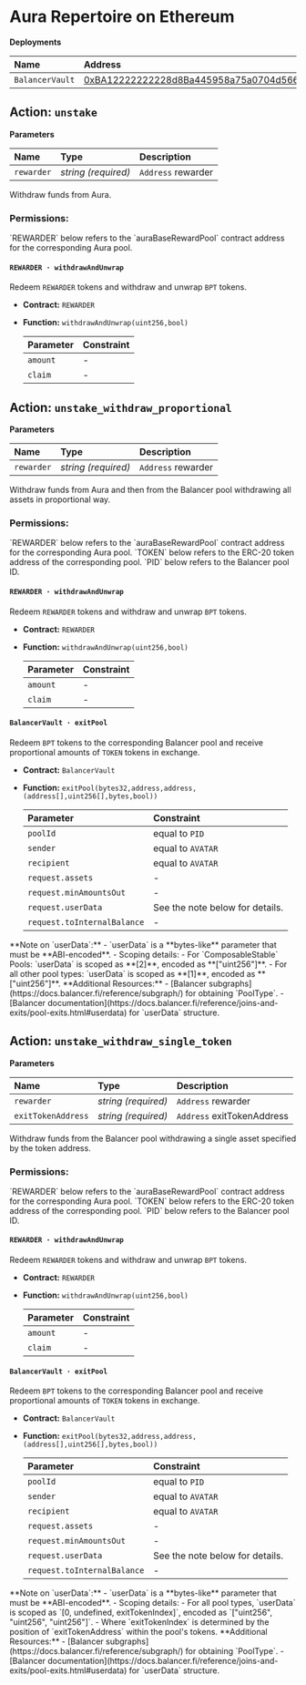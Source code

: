 
# Aura Repertoire on Ethereum

**Deployments**

| Name            | Address                                                                                                               |
| :-------------- | :-------------------------------------------------------------------------------------------------------------------- |
| `BalancerVault` | [0xBA12222222228d8Ba445958a75a0704d566BF2C8](https://etherscan.io/address/0xBA12222222228d8Ba445958a75a0704d566BF2C8) |

## Action: `unstake`

**Parameters**

| Name       | Type                | Description        |
| :--------- | :------------------ | :----------------- |
| `rewarder` | _string (required)_ | `Address` rewarder |

Withdraw funds from Aura.

### Permissions:

<Callout type="info">
  `REWARDER` below refers to the `auraBaseRewardPool` contract address for the
  corresponding Aura pool.
</Callout>

#### `REWARDER · withdrawAndUnwrap`

Redeem `REWARDER` tokens and withdraw and unwrap `BPT` tokens.

- **Contract:** `REWARDER`
- **Function:** `withdrawAndUnwrap(uint256,bool)`

  | Parameter | Constraint |
  | :-------- | :--------- |
  | `amount`  | -          |
  | `claim`   | -          |

## Action: `unstake_withdraw_proportional`

**Parameters**

| Name       | Type                | Description        |
| :--------- | :------------------ | :----------------- |
| `rewarder` | _string (required)_ | `Address` rewarder |

Withdraw funds from Aura and then from the Balancer pool withdrawing all assets in proportional way.

### Permissions:

<Callout type="info">
  `REWARDER` below refers to the `auraBaseRewardPool` contract address for the
  corresponding Aura pool.
</Callout>
<Callout type="info">
  `TOKEN` below refers to the ERC-20 token address of the corresponding pool.
</Callout>
<Callout type="info">`PID` below refers to the Balancer pool ID.</Callout>

#### `REWARDER · withdrawAndUnwrap`

Redeem `REWARDER` tokens and withdraw and unwrap `BPT` tokens.

- **Contract:** `REWARDER`
- **Function:** `withdrawAndUnwrap(uint256,bool)`

  | Parameter | Constraint |
  | :-------- | :--------- |
  | `amount`  | -          |
  | `claim`   | -          |

#### `BalancerVault · exitPool`

Redeem `BPT` tokens to the corresponding Balancer pool and receive proportional amounts of `TOKEN` tokens in exchange.

- **Contract:** `BalancerVault`
- **Function:** `exitPool(bytes32,address,address,(address[],uint256[],bytes,bool))`

  | Parameter                   | Constraint                      |
  | :-------------------------- | :------------------------------ |
  | `poolId`                    | equal to `PID`                  |
  | `sender`                    | equal to `AVATAR`               |
  | `recipient`                 | equal to `AVATAR`               |
  | `request.assets`            | -                               |
  | `request.minAmountsOut`     | -                               |
  | `request.userData`          | See the note below for details. |
  | `request.toInternalBalance` | -                               |

<Callout type="info">
  **Note on `userData`:**  
  - `userData` is a **bytes-like** parameter that must be **ABI-encoded**.  
  - Scoping details:  
    - For `ComposableStable` Pools: `userData` is scoped as **[2]**, encoded as **["uint256"]**.  
    - For all other pool types: `userData` is scoped as **[1]**, encoded as **["uint256"]**.
</Callout>
<Callout type="info">
 **Additional Resources:** 
  - [Balancer subgraphs](https://docs.balancer.fi/reference/subgraph/) for obtaining `PoolType`.  
  - [Balancer documentation](https://docs.balancer.fi/reference/joins-and-exits/pool-exits.html#userdata) for `userData` structure.  
</Callout>

## Action: `unstake_withdraw_single_token`

**Parameters**

| Name               | Type                | Description                |
| :----------------- | :------------------ | :------------------------- |
| `rewarder`         | _string (required)_ | `Address` rewarder         |
| `exitTokenAddress` | _string (required)_ | `Address` exitTokenAddress |

Withdraw funds from the Balancer pool withdrawing a single asset specified by the token address.

### Permissions:

<Callout type="info">
  `REWARDER` below refers to the `auraBaseRewardPool` contract address for the
  corresponding Aura pool.
</Callout>
<Callout type="info">
  `TOKEN` below refers to the ERC-20 token address of the corresponding pool.
</Callout>
<Callout type="info">`PID` below refers to the Balancer pool ID.</Callout>

#### `REWARDER · withdrawAndUnwrap`

Redeem `REWARDER` tokens and withdraw and unwrap `BPT` tokens.

- **Contract:** `REWARDER`
- **Function:** `withdrawAndUnwrap(uint256,bool)`

  | Parameter | Constraint |
  | :-------- | :--------- |
  | `amount`  | -          |
  | `claim`   | -          |

#### `BalancerVault · exitPool`

Redeem `BPT` tokens to the corresponding Balancer pool and receive proportional amounts of `TOKEN` tokens in exchange.

- **Contract:** `BalancerVault`
- **Function:** `exitPool(bytes32,address,address,(address[],uint256[],bytes,bool))`

  | Parameter                   | Constraint                      |
  | :-------------------------- | :------------------------------ |
  | `poolId`                    | equal to `PID`                  |
  | `sender`                    | equal to `AVATAR`               |
  | `recipient`                 | equal to `AVATAR`               |
  | `request.assets`            | -                               |
  | `request.minAmountsOut`     | -                               |
  | `request.userData`          | See the note below for details. |
  | `request.toInternalBalance` | -                               |

<Callout type="info">
  **Note on `userData`:**  
  - `userData` is a **bytes-like** parameter that must be **ABI-encoded**.  
  - Scoping details:  
    - For all pool types, `userData` is scoped as `[0, undefined, exitTokenIndex]`, encoded as `["uint256", "uint256", "uint256"]`.
    - Where `exitTokenIndex` is determined by the position of `exitTokenAddress` within the pool's tokens.
</Callout>
<Callout type="info">
 **Additional Resources:** 
  - [Balancer subgraphs](https://docs.balancer.fi/reference/subgraph/) for obtaining `PoolType`.  
  - [Balancer documentation](https://docs.balancer.fi/reference/joins-and-exits/pool-exits.html#userdata) for `userData` structure.  
</Callout>